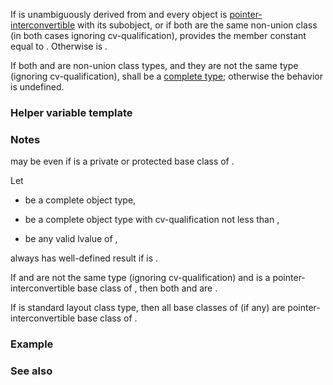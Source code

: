 {{cpp/title|is_pointer_interconvertible_base_of}}
{{cpp/meta/navbar}}
{{ddcl|header=type_traits|since=c++20|1=
template&lt; class Base, class Derived &gt;
struct is_pointer_interconvertible_base_of;
}}

If {{tt|Derived}} is unambiguously derived from {{tt|Base}} and every {{tt|Derived}} object is [[cpp/language/static_cast#pointer-interconvertible|pointer-interconvertible]] with its {{tt|Base}} subobject, or if both are the same non-union class (in both cases ignoring cv-qualification), provides the member constant {{tt|value}} equal to {{c|true}}. Otherwise {{tt|value}} is {{c|false}}.

If both {{tt|Base}} and {{tt|Derived}} are non-union class types, and they are not the same type (ignoring cv-qualification), {{tt|Derived}} shall be a [[cpp/language/incomplete type|complete type]]; otherwise the behavior is undefined.

{{cpp/types/nospec|pv}}

===Helper variable template===
{{ddcl|since=c++20|1=
template&lt; class Base, class Derived &gt;
inline constexpr bool is_pointer_interconvertible_base_of_v =
    is_pointer_interconvertible_base_of&lt;Base, Derived&gt;::value;
}}
{{cpp/types/integral_constant/inherit|{{tt|Derived}} is unambiguously derived from {{tt|Base}} and every {{tt|Derived}} object is [[cpp/language/static_cast#pointer-interconvertible|pointer-interconvertible]] with its {{tt|Base}} subobject, or if both are the same non-union class (in both cases ignoring cv-qualification)}}

===Notes===
{{c|std::is_pointer_interconvertible_base_of_v&lt;T, U&gt;}} may be {{c|true}} even if {{tt|T}} is a private or protected base class of {{tt|U}}.

Let
* {{tt|U}} be a complete object type,
* {{tt|T}} be a complete object type with cv-qualification not less than {{tt|U}},
* {{tt|u}} be any valid lvalue of {{tt|U}},
{{c|reinterpret_cast&lt;T&amp;&gt;(u)}} always has well-defined result if {{c|std::is_pointer_interconvertible_base_of_v&lt;T, U&gt;}} is {{c|true}}.

If {{tt|T}} and {{tt|U}} are not the same type (ignoring cv-qualification) and {{tt|T}} is a pointer-interconvertible base class of {{tt|U}}, then both {{c|std::is_standard_layout_v&lt;T&gt;}} and {{c|std::is_standard_layout_v&lt;U&gt;}} are {{c|true}}.

If {{tt|T}} is standard layout class type, then all base classes of {{tt|T}} (if any) are pointer-interconvertible base class of {{tt|T}}.

{{feature test macro|__cpp_lib_is_pointer_interconvertible|value=201907L|std=C++20|Pointer-interconvertibility traits:
* {{tt|std::is_pointer_interconvertible_base_of}},
* {{lc|std::is_pointer_interconvertible_with_class}}}}

===Example===
{{example
|code=
#include &lt;type_traits&gt;

struct Foo {};

struct Bar {};

class Baz : Foo, public Bar { int x; };

class NonStdLayout : public Baz { int y; };

static_assert(std::is_pointer_interconvertible_base_of_v&lt;Bar, Baz&gt;);
static_assert(std::is_pointer_interconvertible_base_of_v&lt;Foo, Baz&gt;);
static_assert(not std::is_pointer_interconvertible_base_of_v&lt;Baz, NonStdLayout&gt;);
static_assert(std::is_pointer_interconvertible_base_of_v&lt;NonStdLayout, NonStdLayout&gt;);

int main() {}
}}

===See also===
{{dsc begin}}
{{dsc inc|cpp/types/dsc is_base_of}}
{{dsc inc|cpp/types/dsc is_empty}}
{{dsc inc|cpp/types/dsc is_standard_layout}}
{{dsc end}}

{{langlinks|es|ja|ru|zh}}